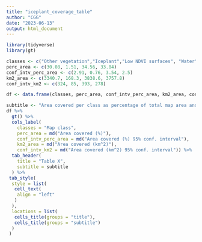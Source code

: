 ```yaml
---
title: "iceplant_coverage_table"
author: "CGG"
date: "2023-06-13"
output: html_document
---
```


```r
library(tidyverse)
library(gt)
```

```r
classes <- c("Other vegetation","Iceplant","Low NDVI surfaces", "Water")
perc_area <- c(30.08, 1.51, 34.56, 33.84)
conf_intv_perc_area <- c(2.91, 0.76, 3.54, 2.5)
km2_area <- c(3340.7, 168.3, 3838.6, 3757.8)
conf_intv_km2 <- c(324, 85, 393, 278)

df <- data.frame(classes, perc_area, conf_intv_perc_area, km2_area, conf_intv_km2)
```

```r
subtitle <- "Area covered per class as percentage of total map area and in km^2, together with their corresponding 95% confidence intervals."
df %>% 
  gt() %>% 
  cols_label(
    classes = "Map class",
    perc_area = md("Area covered (%)"),
    conf_intv_perc_area = md("Area covered (%) 95% conf. interval"),
    km2_area = md("Area covered (km^2)"),
    conf_intv_km2 = md("Area covered (km^2) 95% conf. interval")) %>%  
  tab_header(
    title = "Table X",
    subtitle = subtitle
  ) %>% 
 tab_style(
  style = list(
   cell_text(
    align = "left"
   )
  ),
  locations = list(
   cells_title(groups = "title"),
   cells_title(groups = "subtitle")   
  )
 ) 
```

